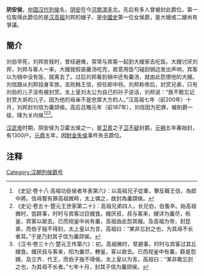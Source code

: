 '''阴安侯'''，[[中国|中国]][[汉代|汉代]][[列侯|列侯]]名，[[阴安|阴安]]在今[[河南|河南]][[清丰|清丰]]北。先后有多人曾被封此爵位。第一位取得此爵位的是[[汉高祖|汉高祖]]刘邦的嫂子，是[[中國史|中國史]]第一位女侯爵，是大嫂或二嫂尚有爭議。

==簡介==
刘伯早死，刘邦贫贱时，曾经避难，常常与宾客一起到大嫂家去吃饭。大嫂讨厌刘邦，刘邦与客人一来，大嫂就假装羹汤吃完，故意用饭勺碰刮锅边发出声响，宾客以为锅中没有饭，就离去了。过后刘邦看到锅中还有羹汤，就由此怨恨他的大嫂。刘信跟从刘邦投身军旅，击败韩王信，担任郎中将。刘邦称帝后，封赏兄弟，只有刘伯的儿子没有被封赏。太上皇刘太公为自己的孙子说话，刘邦说：“我不敢忘记封赏大哥的儿子，因为他的母亲不是忠厚大方的人。”汉高祖七年（前200年）十月，刘邦封刘信为羹颉侯。高后吕雉元年（前187年），刘信因为犯罪，被削爵一级，降为关内侯<ref>《史記·卷十八·高祖功臣侯者年表第六》：以高祖兄子從軍，擊反韓王信，為郎中將。信母嘗有罪高祖微時，太上憐之，故封為羹頡侯。</ref><ref>《史记·卷五十·楚元王世家第二十》：高祖兄弟四人，长兄伯，伯蚤卒。始高祖微时，尝辟事，时时与宾客过巨嫂食。嫂厌叔，叔与客来，嫂详为羹尽，栎釜，宾客以故去。已而视釜中尚有羹，高祖由此怨其嫂。及高祖为帝，封昆弟，而伯子独不得封。太上皇以为言，高祖曰：“某非忘封之也，为其母不长者耳。”于是乃封其子信为羹颉侯。</ref><ref>《汉书·卷三十六·楚元王传第六》：初，高祖微时，常避事，时时与宾客过其丘嫂食。嫂厌叔与客来，阳为羹尽，轑釜，客以故去。已而视釜中有羹，繇是怨嫂。及立齐、代王，而伯子独不得侯。太上皇以为言，高祖曰：“某非敢忘封之也，为其母不长者。”七年十月，封其子信为羹颉侯。</ref>。

{{or|最後，由於劉伯死了，劉邦還是封劉大嫂为阴安侯。也有學者認為，劉邦心胸狹窄，連對從軍有功的姪子都遷怒記仇，對大嫂不可能封侯，這位中國史上第一位女侯爵，可能是劉邦二哥[[吳頃王|劉喜]]的太太。}}

[[汉武帝|汉武帝]]时期，阴安侯为卫霍五侯之一，是[[卫青|卫青]]之子[[卫不疑|卫不疑]]封爵。[[元朔|元朔]]五年春始封，有1300户。[[元鼎|元鼎]]五年，因[[酎金失侯|酎金失侯]]事件失去爵位。

==注释==
{{Reflist}}
<references />

[[Category:汉朝列侯爵号|Category:汉朝列侯爵号]]